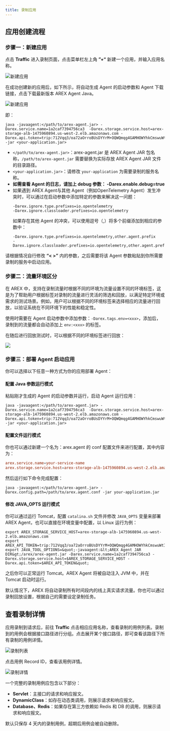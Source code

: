 ```yaml
---
title: 录制应用
---
```


## 应用创建流程

### 步骤一：新建应用

点击 **Traffic** 进入录制页面，点击菜单栏左上角 **”+“** 新建一个应用，并输入应用名称。

![新建应用](../resource/desensitization1.png)

在成功创建新的应用后，如下所示，将自动生成 Agent 的启动参数和 Agent 下载链接，点击下载最新版本 AREX Agent Java。

![新建应用](../resource/agent2.png)

即：

```
java -javaagent:</path/to/arex-agent.jar> -Darex.service.name=1a2caf7394756ca3  -Darex.storage.service.host=arex-storage-alb-1475960894.us-west-2.elb.amazonaws.com -Darex.api.token=trip:712Vqq3/oa72aOrroBUsDYYrM+OQWQmqg4GAMHOWYhkCmswuWtIlP0CMhfKCPz6NypTloF4o9OTFlhTVRlLXmw== -jar <your-application.jar>
```

- `</path/to/arex-agent.jar>`：arex-agent.jar 是 AREX Agent JAR 包名称，`/path/to/arex-agent.jar` 需要替换为实际存放 AREX Agent JAR 文件的目录路径。
- `<your-application.jar>`：请修改 `your-application` 为需要录制的服务名称。
- **如需查看 Agent 的日志，请加上 debug 参数： -Darex.enable.debug=true**
- 如果遇到 AREX Agent与其他 Agent（例如OpenTelemetry Agent）发生冲突时，可以通过在启动参数中添加特定的参数来解决这一问题：
    ```
    -Darex.ignore.type.prefixes=io.opentelemetry
    -Darex.ignore.classloader.prefixes=io.opentelemetry
    ```
    如果存在其他 Agent 的冲突，可以使用逗号（,）将多个前缀添加到相应的参数中：
    ```
    -Darex.ignore.type.prefixes=io.opentelemetry,other.agent.prefix
    -Darex.ignore.classloader.prefixes=io.opentelemetry,other.agent.prefix
    ```

请根据情况自行修改 **“< >”** 内的参数，之后需要将该 Agent 参数粘贴到你所需要录制的服务中启动应用。

### 步骤二：流量环境区分

在 AREX 中，支持在录制流量时根据不同的环境为流量设置不同的环境标签，这是为了帮助用户根据标签对录制的流量进行灵活的筛选和回放，以满足特定环境或需求的测试场景。例如，用户可以根据不同的环境标签来选择相应的流量进行回放，以验证系统在不同环境下的性能和稳定性。

使用时需要在 Agent 启动参数中添加参数：`-Darex.tags.env=<xxx>`，添加后，录制到的流量都会自动添加上 `env:<xxx>` 的标签。

在随后进行回放测试时，可以根据不同的环境标签进行回放：

![](../resource/envtag.jpg)

### 步骤三：部署 Agent 启动应用

你可以选择以下任意一种方式为你的应用部署 Agent：

#### 配置 Java 参数运行模式

粘贴刚才生成的 Agent 的启动参数并运行，启动 Agent 运行应用：

```shell
java -javaagent:</path/to/arex-agent.jar> -Darex.service.name=1a2caf7394756ca3  -Darex.storage.service.host=arex-storage-alb-1475960894.us-west-2.elb.amazonaws.com -Darex.api.token=trip:712Vqq3/oa72aOrroBUsDYYrM+OQWQmqg4GAMHOWYhkCmswuWtIlP0CMhfKCPz6NypTloF4o9OTFlhTVRlLXmw== -jar <your-application.jar>
```

#### 配置文件运行模式

你也可以通过新建一个名为：arex.agent 的 conf 配置文件来进行配置，其中内容为：

```conf title="arex.agent.conf"
arex.service.name=your-service-name  
arex.storage.service.host=arex-storage-alb-1475960894.us-west-2.elb.amazonaws.com
```

然后运行如下命令完成配置：

```shell
java -javaagent:</path/to/arex-agent.jar> -Darex.config.path=/path/to/arex.agent.conf -jar your-application.jar
```

#### 修改 JAVA_OPTS 运行模式

你可以通过运行 Tomcat，配置 `catalina.sh` 文件并修改 `JAVA_OPTS` 变量来部署 AREX Agent，也可以直接在环境变量中配置，以 Linux 运行为例：

```shell
export AREX_STORAGE_SERVICE_HOST=arex-storage-alb-1475960894.us-west-2.elb.amazonaws.com
export AREX_API_TOKEN=trip:712Vqq3/oa72aOrroBUsDYYrM+OQWQmqg4GAMHOWYhkCmswuWtIlP0CMhfKCPz6NypTloF4o9OTFlhTVRlLXmw==
export JAVA_TOOL_OPTIONS=&quot;-javaagent:&lt;AREX Agent JAR DIR&gt;/arex/arex-agent.jar -Darex.service.name=1a2caf7394756ca3 -Darex.storage.service.host=$AREX_STORAGE_SERVICE_HOST -Darex.api.token=$AREX_API_TOKEN&quot;
```

之后你可以正常运行 Tomcat。AREX Agent 将被自动注入 JVM 中，并在 Tomcat 启动时运行。

默认情况下，AREX 将自动录制所有时间段内的线上真实请求流量。你也可以通过录制回放设置，根据自己的需要设定录制任务。

## 查看录制详情

应用录制到请求后，前往 **Traffic** 点击相应应用名称，查看录制的用例列表。录制到的用例会根据接口路径进行分组。点击展开某个接口路径，即可查看该路径下所有录制的用例详情。

![录制列表](../resource/recorddetail.png)

点击用例 Record ID，查看该用例详情。

![录制详情](../resource/recorddetail1.png)

一个完整的录制用例应包含以下部分：

- **Servlet**：主接口的请求和响应报文。
- **DynamicClass**：如存在动态类调用，则展示请求和响应报文。
- **Database、Redis**：如果存在第三方依赖如 Redis 和 DB 的调用，则展示请求和响应报文。

默认只保存 4 天内的录制用例，超期后用例会被自动删除。
